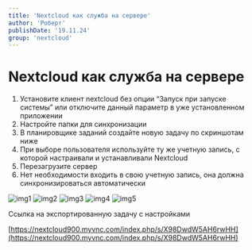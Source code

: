 ```yaml
---
title: 'Nextcloud как служба на сервере'
author: 'Роберт'
publishDate: '19.11.24'
group: 'nextcloud'
---
```


# Nextcloud как служба на сервере

1. Установите клиент nextcloud без опции “Запуск при запуске системы” или отключите данный параметр в уже установленном приложении
2. Настройте папки для синхронизации
3. В планировщике заданий создайте новую задачу по скриншотам ниже
4. При выборе пользователя используйте ту же учетную запись, с которой настраивали и устанавливали Nextcloud
5. Перезагрузите сервер
6. Нет необходимости входить в свою учетную запись, она должна синхронизироваться автоматически

![img1](/images/blog-img/nextcloud/1.png)
![img2](/images/blog-img/nextcloud/2.png)
![img3](/images/blog-img/nextcloud/3.png)
![img4](/images/blog-img/nextcloud/4.png)
![img5](/images/blog-img/nextcloud/5.png)

Ссылка на экспортированную задачу с настройками

[https://nextcloud900.myvnc.com/index.php/s/X98DwdW5AH6rwHH](https://nextcloud900.myvnc.com/index.php/s/X98DwdW5AH6rwHH)
